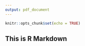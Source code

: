 ```yaml
---
output: pdf_document
---
```


```r
knitr::opts_chunk$set(echo = TRUE)
```

## This is R Markdown
